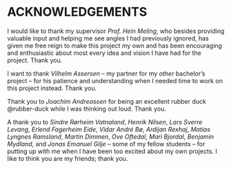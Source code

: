 # ACKNOWLEDGEMENTS {-}

I would like to thank my supervisor *Prof. Hein Meling*, who besides providing valuable input and helping me see angles I had previously ignored, has given me free reign to make this project my own and has been encouraging and enthusiastic about most every idea and vision I have had for the project.
Thank you.

I want to thank *Vilhelm Assersen* -- my partner for my *other* bachelor's project -- for his patience and understanding when I needed time to work on this project instead.
Thank you.

Thank you to *Joachim Andreassen* for being an excellent rubber duck @rubber-duck while I was thinking out loud.
Thank you.

A thank you to *Sindre Rørheim Vatnaland*, *Henrik Nilsen*, *Lars Sverre Levang*, *Erlend Fagerheim Eide*, *Vidar André Bø*, *Ardijan Rexhaj*, *Matias Lyngnes Ramsland*, *Martin Dimmen*, *Ove Oftedal*, *Mari Bjordal*, *Benjamin Mydland*, and *Jonas Emanuel Gilje* -- some of my fellow students -- for putting up with me when I have been too excited about my own projects.
I like to think you are my friends; thank you.
